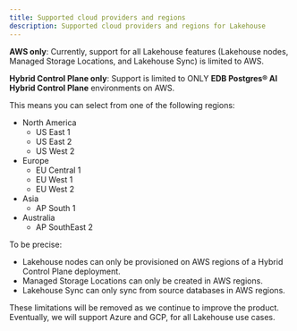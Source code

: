 ```yaml
---
title: Supported cloud providers and regions
description: Supported cloud providers and regions for Lakehouse
---
```


**AWS only**: Currently, support for all Lakehouse features (Lakehouse nodes,
Managed Storage Locations, and Lakehouse Sync) is limited to AWS.

**Hybrid Control Plane only**: Support is limited to
ONLY **EDB Postgres® AI Hybrid Control Plane** environments on AWS.

This means you can select from one of the following regions:

* North America
  * US East 1
  * US East 2
  * US West 2
* Europe
  * EU Central 1
  * EU West 1
  * EU West 2
* Asia
  * AP South 1
* Australia
  * AP SouthEast 2

To be precise:

* Lakehouse nodes can only be provisioned on AWS regions of a Hybrid Control Plane deployment.  
* Managed Storage Locations can only be created in AWS regions.
* Lakehouse Sync can only sync from source databases in AWS regions.

These limitations will be removed as we continue to improve the product. Eventually, we will support Azure and GCP, for all Lakehouse use cases.
